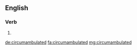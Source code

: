 ==English==

===Verb===
{{head|en}}

# {{en-past of|circumambulate}}

[[de:circumambulated]]
[[fa:circumambulated]]
[[mg:circumambulated]]